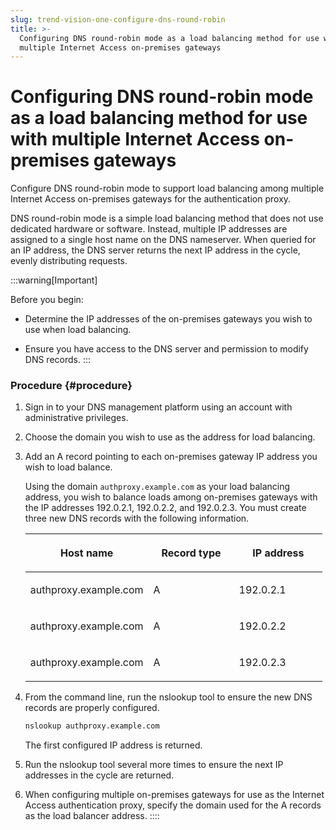```yaml
---
slug: trend-vision-one-configure-dns-round-robin
title: >-
  Configuring DNS round-robin mode as a load balancing method for use with
  multiple Internet Access on-premises gateways
---
```

# Configuring DNS round-robin mode as a load balancing method for use with multiple Internet Access on-premises gateways

Configure DNS round-robin mode to support load balancing among multiple Internet Access on-premises gateways for the authentication proxy.

DNS round-robin mode is a simple load balancing method that does not use dedicated hardware or software. Instead, multiple IP addresses are assigned to a single host name on the DNS nameserver. When queried for an IP address, the DNS server returns the next IP address in the cycle, evenly distributing requests.

:::warning[Important]

Before you begin:

- Determine the IP addresses of the on-premises gateways you wish to use when load balancing.

- Ensure you have access to the DNS server and permission to modify DNS records.
:::

### Procedure {#procedure}

1.  Sign in to your DNS management platform using an account with administrative privileges.

2.  Choose the domain you wish to use as the address for load balancing.

3.  Add an A record pointing to each on-premises gateway IP address you wish to load balance.

    Using the domain `authproxy.example.com` as your load balancing address, you wish to balance loads among on-premises gateways with the IP addresses 192.0.2.1, 192.0.2.2, and 192.0.2.3. You must create three new DNS records with the following information.

    <table style="width:99%;">
    <colgroup>
    <col style="width: 33%" />
    <col style="width: 33%" />
    <col style="width: 33%" />
    </colgroup>
    <thead>
    <tr>
    <th><p>Host name</p></th>
    <th><p>Record type</p></th>
    <th><p>IP address</p></th>
    </tr>
    </thead>
    <tbody>
    <tr>
    <td><p>authproxy.example.com</p></td>
    <td><p>A</p></td>
    <td><p>192.0.2.1</p></td>
    </tr>
    <tr>
    <td><p>authproxy.example.com</p></td>
    <td><p>A</p></td>
    <td><p>192.0.2.2</p></td>
    </tr>
    <tr>
    <td><p>authproxy.example.com</p></td>
    <td><p>A</p></td>
    <td><p>192.0.2.3</p></td>
    </tr>
    </tbody>
    </table>

4.  From the command line, run the nslookup tool to ensure the new DNS records are properly configured.

    ```bash
    nslookup authproxy.example.com
    ```

    The first configured IP address is returned.

5.  Run the nslookup tool several more times to ensure the next IP addresses in the cycle are returned.

6.  When configuring multiple on-premises gateways for use as the Internet Access authentication proxy, specify the domain used for the A records as the load balancer address.
::::
